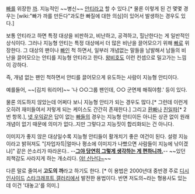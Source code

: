 [[빠]]를 위장한 [[까]]. 지능적인 ~~병신~~ [[안티]]라고 할 수 있다.[* 물론 이렇게 된 건 몇몇 경우는 [wiki:"빠가 까를 만든다"과도한 빠질에 대한 의심]이 있어서 발생하는 경우도 있다.]

보통 안티라고 하면 특정 대상을 비판하고, 비난하고, 공격하고, 힐난한다는 게 일반적인 상식이다. 그러나 지능형 안티는 특정 대상에서 더 많은 비난을 끌어모으기 위해 [[빠]]로 위장한다. 그 대상의 팬이나 [[빠]]인 척 하면서, 일부러 개념없는 말들을 남발해서 남들의 비난을 끌어모으는 안티를 지능형 안티라고 한다. [[왕비호]]도 이런 컨셉으로 밀고가는 느낌이 강하다.

즉, 개념 없는 팬인 척하면서 안티를 끌어모으게 유도하는 사람이 지능형 안티이다. 

예를들어, ~~[김치 워리어]~~ '나 ○○그룹 팬인데, ○○ 군면제 해줘야함.' 등이 있다.

물론 의도하지 않았는데 어쩌다 보니 지능형 안티가 되는 경우도 많다.[* 그런데 이런게 오히려 재미들여서 저렇게 되는 케이스도 간간히 존재한다.] 그리고 [[환빠]]나 [[친일파]][* 2번 항목.], [[넷 우익]]같은 답이 없는 [[빠]]들의 경우는 지능형 안티이든 아니든 상관 없이 원래 개념이 없기 때문에 의미가 없다..지만 그렇다고 지능짓이 합리화되는 건 아니다.

이미지가 좋지 않은 대상일수록 지능형 안티들이 활개치기 좋은 여건이 된다. 설령 지능이라고 밝혀져도 "[자업자득|얼마나 평소에 이미지가 나빴으면 사람들이 지능에 낚이겠냐]" 같은 쓴소리가 따라온다.. --'''[[정신승리|그야 당연히 그렇게 생각하는 게 편하니까.]]'''-- ~~있던 죄책감도 사라지게 하는 개소리다. [[야! 신난다~]]~~

다른 말로 줄여서 '''고도의 까'''라고 하기도 한다.  [* 이 용법은 2000년대 중반경 주로 [[디시인사이드]] [[스타크래프트 갤러리]]에서 발전한 용법이다. 반면 저도의~라는 형용사도 있는데 이건 '대놓고'를 의미.]
